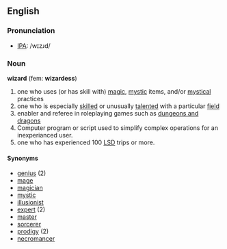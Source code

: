==English==

===Pronunciation===
* [[IPA]]: /wɪzɹd/

===Noun===
'''wizard''' (fem: '''wizardess''')

# one who uses (or has skill with) [[magic]], [[mystic]] items, and/or [[mystical]] practices
# one who is especially [[skill]]ed or unusually [[talent]]ed with a particular [[field]]
# enabler and referee in roleplaying games such as [[dungeons and dragons]]
# Computer program or script used to simplify complex operations for an inexperianced user.
# one who has experienced 100 [[LSD]] trips or more.

====Synonyms====
*[[genius]] (2)
*[[mage]]
*[[magician]]
*[[mystic]]
*[[illusionist]]
*[[expert]] (2)
*[[master]]
*[[sorcerer]]
*[[prodigy]] (2)
*[[necromancer]]